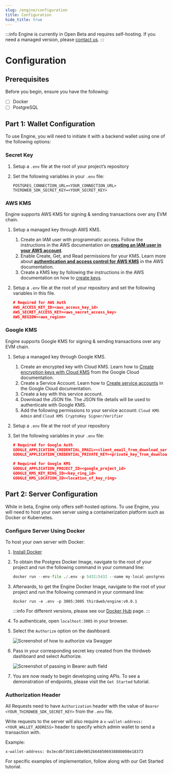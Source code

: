 ```yaml
---
slug: /engine/configuration
title: Configuration
hide_title: true
---
```



:::info
Engine is currently in Open Beta and requires self-hosting. If you need a managed version, please [contact us](https://thirdweb.com/contact-us).
:::

# Configuration

## Prerequisites

Before you begin, ensure you have the following:

- [ ] Docker
- [ ] PostgreSQL

## Part 1: Wallet Configuration

To use Engine, you will need to initiate it with a backend wallet using one of the following options:

### Secret Key

1. Setup a `.env` file at the root of your project’s repository
2. Set the following variables in your `.env` file:

   ```
   POSTGRES_CONNECTION_URL=<YOUR_CONNECTION_URL>
   THIRDWEB_SDK_SECRET_KEY=<YOUR_SECRET_KEY>
   ```

### AWS KMS

Engine supports AWS KMS for signing & sending transactions over any EVM chain.

1. Setup a managed key through AWS KMS.
   1. Create an IAM user with programmatic access. Follow the instructions in the AWS documentation on **[creating an IAM user in your AWS account](https://docs.aws.amazon.com/IAM/latest/UserGuide/id_users_create.html#id_users_create_console)**.
   2. Enable Create, Get, and Read permissions for your KMS. Learn more about **[authentication and access control for AWS KMS](https://docs.aws.amazon.com/kms/latest/developerguide/control-access.html)** in the AWS documentation.
   3. Create a KMS key by following the instructions in the AWS documentation on how to [create keys](https://docs.aws.amazon.com/kms/latest/developerguide/create-keys.html).
2. Setup a `.env` file at the root of your repository and set the following variables in this file.

   ```json
   # Required for AWS Auth
   AWS_ACCESS_KEY_ID=<aws_access_key_id>
   AWS_SECRET_ACCESS_KEY=<aws_secret_access_key>
   AWS_REGION=<aws_region>
   ```

### Google KMS

Engine supports Google KMS for signing & sending transactions over any EVM chain.

1. Setup a managed key through Google KMS.
   1. Create an encrypted key with Cloud KMS. Learn how to [Create encryption keys with Cloud KMS](https://cloud.google.com/kms/docs/create-encryption-keys#before-you-begin) from the Google Cloud documentation.
   2. Create a Service Account. Learn how to [Create service accounts](https://cloud.google.com/iam/docs/service-accounts-create) in the Google Cloud documentation.
   3. Create a key with this service account.
   4. Download the JSON file. The JSON file details will be used to authenticate with Google KMS.
   5. Add the following permissions to your service account: `Cloud KMS Admin` and `Cloud KMS CryptoKey Signer/Verifier`
2. Setup a `.env` file at the root of your repository
3. Set the following variables in your `.env` file:

   ```json
   # Required for Google Auth
   GOOGLE_APPLICATION_CREDENTIAL_EMAIL=<client_email_from_download_service_account_json>
   GOOGLE_APPLICATION_CREDENTIAL_PRIVATE_KEY=<private_key_from_download_service_account_json>

   # Required for Google KMS
   GOOGLE_APPLICATION_PROJECT_ID=<google_project_id>
   GOOGLE_KMS_KEY_RING_ID=<key_ring_id>
   GOOGLE_KMS_LOCATION_ID=<location_of_key_ring>
   ```

## Part 2: Server Configuration

While in beta, Engine only offers self-hosted options. To use Engine, you will need to host your own server using a containerization platform such as Docker or Kubernetes.

### Configure Server Using Docker

To host your own server with Docker:

1. [Install Docker](https://docs.docker.com/get-docker/)

2. To obtain the Postgres Docker Image, navigate to the root of your project and run the following command in your command line:

   ```python
   docker run --env-file ./.env -p 5432:5432 --name my-local-postgres -d postgres
   ```

3. Afterwards, to get the Engine Docker Image, navigate to the root of your project and run the following command in your command line:

   ```
   docker run -e .env -p 3005:3005 thirdweb/engine:v0.0.1
   ```

   :::info
   For different versions, please see our [Docker Hub](https://hub.docker.com/r/thirdweb/web3-api) page.
   :::

4. To authenticate, open `localhost:3005` in your browser.
5. Select the `Authorize` option on the dashboard.

   ![Screenshot of how to authorize via Swagger](./assets/authorize-api.png)

6. Pass in your corresponding secret key created from the thirdweb dashboard and select Authorize.

   ![Screenshot of passing in Bearer auth field](./assets/authorize-bearer.png)

7. You are now ready to begin developing using APIs. To see a demonstration of endpoints, please visit the `Get Started` tutorial.

### Authorization Header

All Requests need to have `Authorization` header with the value of `Bearer <YOUR_THIRDWEB_SDK_SECRET_KEY>` from the `.env` file.

Write requests to the server will also require a `x-wallet-address: <YOUR_WALLET_ADDRESS>` header to specify which admin wallet to send a transaction with.

Example:

```
x-wallet-address: 0x3ecdbf3b911d0e9052b64850693888b008e18373
```

For specific examples of implementation, follow along with our Get Started tutorial.
